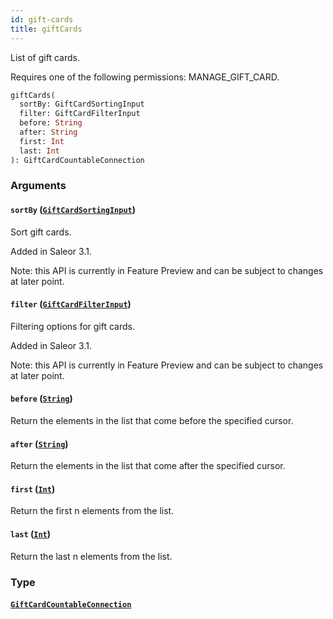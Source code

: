 ```yaml
---
id: gift-cards
title: giftCards
---
```



List of gift cards.

Requires one of the following permissions: MANAGE_GIFT_CARD.

```graphql
giftCards(
  sortBy: GiftCardSortingInput
  filter: GiftCardFilterInput
  before: String
  after: String
  first: Int
  last: Int
): GiftCardCountableConnection
```


### Arguments

#### `sortBy` ([`GiftCardSortingInput`](../../../developer/api-reference/inputs/gift-card-sorting-input))

Sort gift cards.

Added in Saleor 3.1.

Note: this API is currently in Feature Preview and can be subject to changes at later point.


#### `filter` ([`GiftCardFilterInput`](../../../developer/api-reference/inputs/gift-card-filter-input))

Filtering options for gift cards.

Added in Saleor 3.1.

Note: this API is currently in Feature Preview and can be subject to changes at later point.


#### `before` ([`String`](../../../developer/api-reference/scalars/string))

Return the elements in the list that come before the specified cursor.


#### `after` ([`String`](../../../developer/api-reference/scalars/string))

Return the elements in the list that come after the specified cursor.


#### `first` ([`Int`](../../../developer/api-reference/scalars/int))

Return the first n elements from the list.


#### `last` ([`Int`](../../../developer/api-reference/scalars/int))

Return the last n elements from the list.


### Type

#### [`GiftCardCountableConnection`](../../../developer/api-reference/objects/gift-card-countable-connection) 






